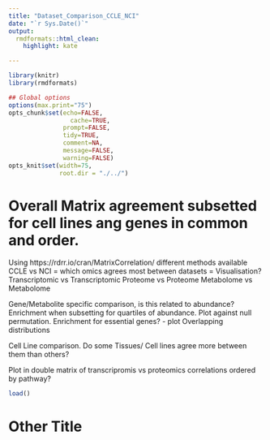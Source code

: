 ```yaml
---
title: "Dataset_Comparison_CCLE_NCI"
date: "`r Sys.Date()`"
output:
  rmdformats::html_clean:
    highlight: kate

---
```



```r
library(knitr)
library(rmdformats)

## Global options
options(max.print="75")
opts_chunk$set(echo=FALSE,
	             cache=TRUE,
               prompt=FALSE,
               tidy=TRUE,
               comment=NA,
               message=FALSE,
               warning=FALSE)
opts_knit$set(width=75,
              root.dir = "./../")
```
# Overall Matrix agreement subsetted for cell lines ang genes in common and order. 
Using https://rdrr.io/cran/MatrixCorrelation/ different methods available
CCLE vs NCI = which omics agrees most between datasets = Visualisation?
Transcriptomic vs Transcriptomic
Proteome vs Proteome
Metabolome vs Metabolome

Gene/Metabolite specific comparison, is this related to abundance? Enrichment when subsetting for quartiles of abundance.
Plot against null permutation. Enrichment for essential genes? - plot Overlapping distributions

Cell Line comparison. Do some Tissues/ Cell lines agree more between them than others?

Plot in double matrix of transcripromis vs proteomics correlations ordered by pathway?


```r
load()

```
# Other Title